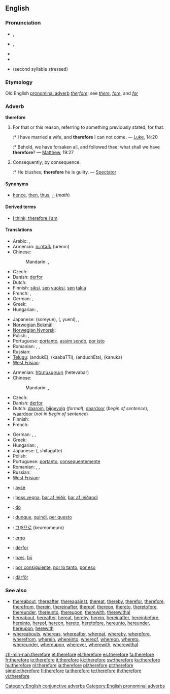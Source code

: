 ==English==

{{rank|rest|2|open|326|therefore|feet|lay|along}}

===Pronunciation===
* {{a|RP}} {{IPA|/ˈðɛəfɔː/}}, {{SAMPA|/"DE@fO:/}}
* {{a|GenAm}} {{IPA|/ˈðɛɹfɔɹ/}}, {{SAMPA|/"DErfOr/}}
* {{audio|en-us-therefore.ogg|Audio (US)}}
* {{hyphenation|there|fore}}
* {{homophones|therefor}} (second syllable stressed)

===Etymology===
Old English [[pronominal adverb]] ''[[therfore]]''; see ''[[there]]'', ''[[fore]]'', and ''[[for]]''

===Adverb===
'''therefore'''

# For that or this reason, referring to something previously stated; for that.
#:* I have married a wife, and '''therefore''' I can not come. — [[Luke]], 14:20
#:* Behold, we have forsaken all, and followed thee; what shall we have '''therefore'''? — [[Matthew]], 19:27
# Consequently; by consequence.
#:* He blushes; '''therefore''' he is guilty. — [[Spectator]]

====Synonyms====
* {{i-c|consequently}} [[hence]], [[then]], [[thus]], [[∴]] (''math'')

====Derived terms====
* [[I think; therefore I am]]

====Translations====
{{trans-top|for that or this reason, referring to something previously stated; for that}}
* Arabic: {{t|ar|لذلك|tr=li-dhaalika|sc=Arab}},  {{t|ar|لهذا|tr=li-haadhaa|sc=Arab}}
* Armenian: [[ուրեմն]] (uremn)
* Chinese:
*: Mandarin: {{t-|cmn|所以|tr=suǒyǐ|sc=Hani|xs=Mandarin}},  {{t-|cmn|因此|tr=yīncǐ|sc=Hani|xs=Mandarin}}
* Czech: {{t+|cs|proto}}
* Danish: [[derfor]]
* Dutch: {{t+|nl|daarom}}
* Finnish: [[siksi]], [[se#Finnish|sen]] [[vuoksi]], [[se#Finnish|sen]] [[takia]]
* French: {{t+|fr|donc}},  {{t|fr|pour ça}}
* German: {{t+|de|deswegen}},  {{t+|de|deshalb}}
* Greek: {{t+|el|επομένως|tr=epoménos|sc=Grek}}
* Hungarian: {{t+|hu|azért}}, {{t+|hu|ezért}}
{{trans-mid}}
* Japanese: {{Jpan|[[それゆえ]]}} (soreyue), {{Jpan|[[故に]]}} ({{Jpan|[[ゆえに]]}}, yueni),  {{t|ja|ですから|tr=desu kara|sc=Jpan}},  {{t|ja|従って|tr=shitagatte|sc=Jpan}}
* [[Norwegian Bokmål]]: {{tø|nb|derfor}}
* [[Norwegian Nynorsk]]: {{t-|nn|difor|xs=Norwegian Nynorsk}}
* Polish: {{t|pl|więc}},  {{t|pl|zatem}}
* Portuguese: [[portanto]], [[assim sendo]], [[por isto]]
* Romanian: {{t+|ro|deci}}, {{t+|ro|aşadar}}, {{t-|ro|prin urmare}}
* Russian: {{t+|ru|поэтому|tr=poétomu|sc=Cyrl}}
* [[Telugu]]: {{t|te|అందుకే|sc=Telu}} (andukE), {{t|te|కాబట్టి|sc=Telu}} (kaabaTTi), {{t|te|అందుచేత|sc=Telu}} (anduchEta), {{t|te|కనుక|sc=Telu}} (kanuka)
* [[West Frisian]]: {{t|fy|dêrom|xs=West Frisian}}
{{trans-bottom}}

{{trans-top|consequently; by consequence}}
* Armenian: [[հետևաբար]] (hetevabar)
* Chinese:
*: Mandarin: {{t-|cmn|所以|tr=suǒyǐ|sc=Hani|xs=Mandarin}},  {{t-|cmn|因此|tr=yīncǐ|sc=Hani|xs=Mandarin}}
* Czech: {{t+|cs|proto}}
* Danish: [[derfor]]
* Dutch: [[daarom]], [[bijgevolg]] (''formal''), [[daardoor]] (''begin of sentence''), [[waardoor]] (''not in begin of sentence'')
* Finnish: {{t+|fi|siksi}}
* French: {{t|fr|par conséquent}}
{{trans-mid}}
* German: {{t+|de|deswegen}},  {{t+|de|deshalb}},  {{t+|de|darum}}
* Greek: {{t+|el|επομένως|tr=epoménos|sc=Grek}}
* Hungarian: {{t-|hu|következésképpen}}, {{t+|hu|tehát}}
* Japanese: {{Jpan|[[従って]]}} ({{Jpan|[[したがって]]}}, shitagatte)
* Polish: {{t|pl|więc}}
* Portuguese: [[portanto]], [[consequentemente]]
* Romanian: {{t+|ro|deci}}, {{t+|ro|aşadar}}, {{t-|ro|prin urmare}}
* Russian: {{t-|ru|следовательно|tr=slédovatel'no|sc=Cyrl}}
* [[West Frisian]]: {{t|fy|dêrom|xs=West Frisian}}
{{trans-bottom}}

{{checktrans-top}}
* {{ttbc|Crimean Tatar}}: [[ayse]]
* {{ttbc|Icelandic}}: [[þess vegna]], [[þar af leiðir]], [[þar af leiðandi]]
* {{ttbc|Ido}}: [[do]]
* {{ttbc|Italian}}: [[dunque]], [[quindi]], [[per questo]]
{{trans-mid}}
* {{ttbc|Korean}}: [[그러므로]] (keureomeuro)
* {{ttbc|Latin}}: [[ergo]]
* {{ttbc|Norwegian}}: [[derfor]]
* {{ttbc|Old English}}: [[þæs]], [[þy|þȳ]]
* {{ttbc|Spanish}}: [[por consiguiente]], [[por lo tanto]], [[por eso]]
* {{ttbc|Swedish}}: [[därför]]
{{trans-bottom}}

===See also===
* [[thereabout]], [[thereafter]], [[thereagainst]], [[thereat]], [[thereby]], [[therefor]], [[therefore]], [[therefrom]], [[therein]], [[thereinafter]], [[thereof]], [[thereon]], [[thereto]], [[theretofore]], [[thereunder]], [[thereunto]], [[thereupon]], [[therewith]], [[therewithal]]
* [[hereabout]], [[hereafter]], [[hereat]], [[hereby]], [[herein]], [[hereinafter]], [[hereinbefore]], [[hereinto]], [[hereof]], [[hereon]], [[hereto]], [[heretofore]], [[hereunto]], [[hereunder]], [[hereupon]], [[herewith]]
* [[whereabouts]], [[whereas]], [[whereafter]], [[whereat]], [[whereby]], [[wherefore]], [[wherefrom]], [[wherein]], [[whereinto]], [[whereof]], [[whereon]], [[whereto]], [[whereunder]], [[whereupon]], [[wherever]], [[wherewith]], [[wherewithal]]

[[Category:English conjunctive adverbs]]
[[Category:English pronominal adverbs]]

[[zh-min-nan:therefore]]
[[et:therefore]]
[[el:therefore]]
[[es:therefore]]
[[fa:therefore]]
[[fr:therefore]]
[[io:therefore]]
[[it:therefore]]
[[kk:therefore]]
[[sw:therefore]]
[[ku:therefore]]
[[hu:therefore]]
[[nl:therefore]]
[[ja:therefore]]
[[pl:therefore]]
[[pt:therefore]]
[[simple:therefore]]
[[fi:therefore]]
[[ta:therefore]]
[[te:therefore]]
[[th:therefore]]
[[vi:therefore]]